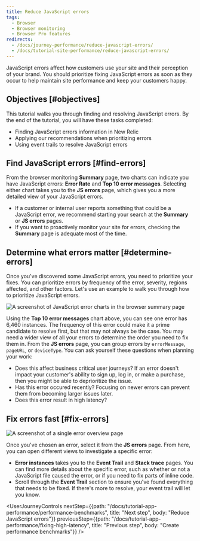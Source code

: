 ```yaml
---
title: Reduce JavaScript errors
tags:
  - Browser
  - Browser monitoring
  - Browser Pro features
redirects:
  - /docs/journey-performance/reduce-javascript-errors/
  - /docs/tutorial-site-performance/reduce-javascript-errors/
---
```




JavaScript errors affect how customers use your site and their perception of your brand. You should prioritize fixing JavaScript errors as soon as they occur to help maintain site performance and keep your customers happy. 

## Objectives [#objectives]

This tutorial walks you through finding and resolving JavaScript errors. By the end of the tutorial, you will have these tasks completed:

* Finding JavaScript errors information in New Relic
* Applying our recommendations when prioritizing errors
* Using event trails to resolve JavaScript errors

## Find JavaScript errors [#find-errors] 

From the browser monitoring **Summary** page, two charts can indicate you have JavaScript errors: **Error Rate** and **Top 10 error messages**. Selecting either chart takes you to the **JS errors** page, which gives you a more detailed view of your  JavaScript errors. 

* If a customer or internal user reports something that could be a JavaScript error, we recommend starting your search at the **Summary** or **JS errors** pages. 
* If you want to proactively monitor your site for errors, checking the **Summary** page is adequate most of the time. 

## Determine what errors matter [#determine-errors]

Once you've discovered some JavaScript errors, you need to prioritize your fixes. You can prioritize errors by frequency of the error, severity, regions affected, and other factors. Let's use an example to walk you through how to prioritize JavaScript errors. 

<img
    title="JS error charts"
    alt="A screenshot of JavaScript error charts in the browser summary page"
    src={browserJsErrorCharts}
/>

Using the **Top 10 error messages** chart above, you can see one error has 6,460 instances. The frequency of this error could make it a prime candidate to resolve first, but that may not always be the case. You may need a wider view of all your errors to determine the order you need to fix them in. From the **JS errors** page, you can group errors by `errorMessage`, `pageURL`, or `deviceType`. You can ask yourself these questions when planning your work:

* Does this affect business critical user journeys? If an error doesn't impact your customer's ability to sign up, log in, or make a purchase, then you might be able to deprioritize the issue. 
* Has this error occured recently? Focusing on newer errors can prevent them from becoming larger issues later.
* Does this error result in high latency? 

## Fix errors fast [#fix-errors]

<img
    title="JS error overview"
    alt="A screenshot of a single error overview page"
    src={browserSingleErrorOverview}
/>

Once you've chosen an error, select it from the **JS errors** page. From here, you can open different views to investigate a specific error: 

* **Error instances** takes you to the **Event Trail** and **Stack trace** pages. You can find more details about the specific error, such as whether or not a JavaScript file caused the error, or if you need to fix parts of inline code. 
* Scroll through the **Event Trail** section to ensure you've found everything that needs to be fixed. If there's more to resolve, your event trail will let you know.

<UserJourneyControls
    nextStep={{path: "/docs/tutorial-app-performance/performance-benchmarks", title: "Next step", body: "Reduce JavaScript errors"}}
    previousStep={{path: "/docs/tutorial-app-performance/fixing-high-latency", title: "Previous step", body: "Create performance benchmarks"}}
/>
